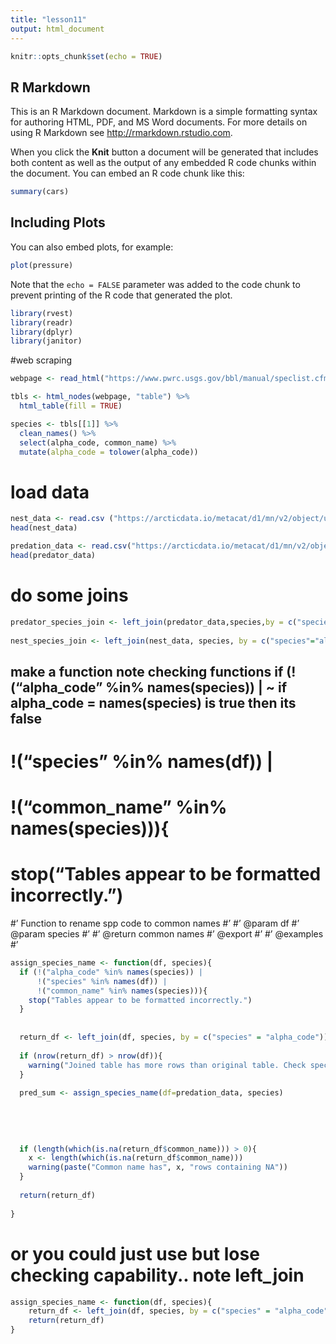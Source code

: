```yaml
---
title: "lesson11"
output: html_document
---
```


```r
knitr::opts_chunk$set(echo = TRUE)
```

## R Markdown

This is an R Markdown document. Markdown is a simple formatting syntax for authoring HTML, PDF, and MS Word documents. For more details on using R Markdown see <http://rmarkdown.rstudio.com>.

When you click the **Knit** button a document will be generated that includes both content as well as the output of any embedded R code chunks within the document. You can embed an R code chunk like this:

```r
summary(cars)
```

## Including Plots

You can also embed plots, for example:

```r
plot(pressure)
```

Note that the `echo = FALSE` parameter was added to the code chunk to prevent printing of the R code that generated the plot.

```r
library(rvest)
library(readr)
library(dplyr)
library(janitor)
```

#web scraping

```r
webpage <- read_html("https://www.pwrc.usgs.gov/bbl/manual/speclist.cfm")

tbls <- html_nodes(webpage, "table") %>% 
  html_table(fill = TRUE)

species <- tbls[[1]] %>% 
  clean_names() %>% 
  select(alpha_code, common_name) %>% 
  mutate(alpha_code = tolower(alpha_code)) 
```

# load data
```r
nest_data <- read.csv ("https://arcticdata.io/metacat/d1/mn/v2/object/urn%3Auuid%3A982bd2fc-4edf-4da7-96ef-0d11b853102d")
head(nest_data)

predation_data <- read.csv("https://arcticdata.io/metacat/d1/mn/v2/object/urn%3Auuid%3A9ffec04c-7e2d-41dd-9e88-b6c2e8c4375e")
head(predator_data)
```

# do some joins

```r
predator_species_join <- left_join(predator_data,species,by = c("species"="alpha_code")) %>% select(year, species, count)
 
nest_species_join <- left_join(nest_data, species, by = c("species"="alpha_code")) %>% select(common_name, year)
```

## make a function note checking functions if (!("alpha_code" %in% names(species)) | ~ if alpha_code = names(species) is true then its false
#      !("species" %in% names(df)) |
# !("common_name" %in% names(species))){
# stop("Tables appear to be formatted incorrectly.")


#' Function to rename spp code to common names
#'
#' @param df 
#' @param species 
#'
#' @return common names
#' @export
#'
#' @examples
#' 
```r
assign_species_name <- function(df, species){
  if (!("alpha_code" %in% names(species)) |
      !("species" %in% names(df)) |
      !("common_name" %in% names(species))){
    stop("Tables appear to be formatted incorrectly.")
  }  
  
  
  return_df <- left_join(df, species, by = c("species" = "alpha_code"))
  
  if (nrow(return_df) > nrow(df)){
    warning("Joined table has more rows than original table. Check species table for duplicated code values.")
  }
  
  pred_sum <- assign_species_name(df=predation_data, species)  
  
  
  
  
  
  if (length(which(is.na(return_df$common_name))) > 0){
    x <- length(which(is.na(return_df$common_name)))
    warning(paste("Common name has", x, "rows containing NA"))
  }
  
  return(return_df)
  
}
```

# or you could just use but lose checking capability.. note left_join 

```r
assign_species_name <- function(df, species){
    return_df <- left_join(df, species, by = c("species" = "alpha_code"))
    return(return_df)
}
```







  